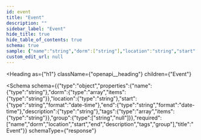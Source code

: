 ```yaml
---
id: event
title: "Event"
description: ""
sidebar_label: "Event"
hide_title: true
hide_table_of_contents: true
schema: true
sample: {"name":"string","dorm":["string"],"location":"string","start":"2024-07-29T15:51:28.071Z","end":"2024-07-29T15:51:28.071Z","description":"string","tags":["string"],"group":"string"}
custom_edit_url: null
---
```



<Heading
  as={"h1"}
  className={"openapi__heading"}
  children={"Event"}
>
</Heading>





<Schema
  schema={{"type":"object","properties":{"name":{"type":"string"},"dorm":{"type":"array","items":{"type":"string"}},"location":{"type":"string"},"start":{"type":"string","format":"date-time"},"end":{"type":"string","format":"date-time"},"description":{"type":"string"},"tags":{"type":"array","items":{"type":"string"}},"group":{"type":["string","null"]}},"required":["name","dorm","location","start","end","description","tags","group"],"title":"Event"}}
  schemaType={"response"}
>
  
</Schema>
            